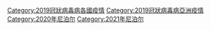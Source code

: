 [[Category:2019冠狀病毒病各國疫情|Category:2019冠狀病毒病各國疫情]]
[[Category:2019冠狀病毒病亞洲疫情|Category:2019冠狀病毒病亞洲疫情]]
[[Category:2020年尼泊尔|Category:2020年尼泊尔]]
[[Category:2021年尼泊尔|Category:2021年尼泊尔]]